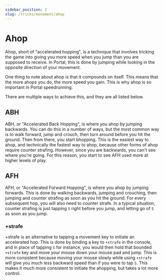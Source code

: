 ```yaml
---
sidebar_position: 2
slug: /tricks/movement/ahop
---
```


# Ahop

Ahop, short of "accelerated hopping", is a technique that involves tricking the game into giving you more speed when
you jump than you are supposed to receive. In Portal, this is done by jumping while looking in the opposite direction
of your movement.

One thing to note about ahop is that it compounds on itself. This means that the more ahops you do, the more speed you
gain. This is why ahop is so important in Portal speedrunning.

There are multiple ways to achieve this, and they are all listed below.

##  ABH

ABH, or "Accelerated Back Hopping", is where you ahop by jumping backwards. You can do this in a number of ways, but
the most common way is to walk forward, jump and crouch, then turn around before you hit the ground. Then from there,
you start bhopping. This is the easiest way to ahop, and technically the fastest way to ahop, because other forms of ahop
require counter strafing. However, since you are backwards, you can't see where you're going. For this reason, you start
to see AFH used more at higher levels of play.

## AFH

AFH, or "Accelerated Forward Hopping", is where you ahop by jumping forwards. This is done by walking backwards, jumping
and crouching, then jumping and counter strafing as soon as you hit the ground. For every subsequent hop, you will also
need to counter strafe. In a typical situation, counter strafing is just tapping `S` right before you jump, and letting
go of `S` as soon as you jump.

### +strafe

+strafe is an alternative to tapping a movement key to initiate an accelerated hop. This is done by binding a key to
`+strafe` in the console, and in place of tapping `S` for instance, you would then hold that bounded `+strafe` key and move
your mouse down your mouse pad and jump. This is more consistent because moving your mouse slowly while using `+strafe`
will give you much less backward speed than if you were to tap `S`. This makes it much more consistent to initiate the
ahopping, but takes a lot more control.